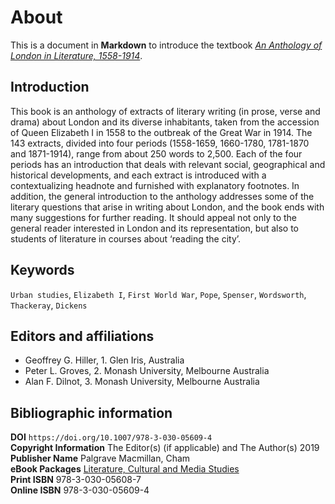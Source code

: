 # About {#about}

This is a document in **Markdown** to introduce the textbook [_An Anthology of London in Literature, 1558-1914_](https://link.springer.com/book/10.1007/978-3-030-05609-4).

## Introduction {-}

This book is an anthology of extracts of literary writing (in prose, verse and drama) about London and its diverse inhabitants, taken from the accession of Queen Elizabeth I in 1558 to the outbreak of the Great War in 1914. The 143 extracts, divided into four periods (1558-1659, 1660-1780, 1781-1870 and 1871-1914), range from about 250 words to 2,500. Each of the four periods has an introduction that deals with relevant social, geographical and historical developments, and each extract is introduced with a contextualizing headnote and furnished with explanatory footnotes. In addition, the general introduction to the anthology addresses some of the literary questions that arise in writing about London, and the book ends with many suggestions for further reading. It should appeal not only to the general reader interested in London and its representation, but also to students of literature in courses about ‘reading the city’. 

## Keywords {-}

`Urban studies`, `Elizabeth I`, `First World War`, `Pope`, `Spenser`, `Wordsworth`, `Thackeray`, `Dickens`

## Editors and affiliations {-}

* Geoffrey G. Hiller, 1. Glen Iris, Australia
* Peter L. Groves, 2. Monash University, Melbourne Australia
* Alan F. Dilnot, 3. Monash University, Melbourne Australia

## Bibliographic information {-}

**DOI** `https://doi.org/10.1007/978-3-030-05609-4`  
**Copyright Information** The Editor(s) (if applicable) and The Author(s) 2019  
**Publisher Name** Palgrave Macmillan, Cham  
**eBook Packages** [Literature, Cultural and Media   Studies](https://link.springer.com/search?facet-content-type=%22Book%22&package=41173&facet-start-year=2019&facet-end-year=2019)  
**Print ISBN** 978-3-030-05608-7  
**Online ISBN** 978-3-030-05609-4  

